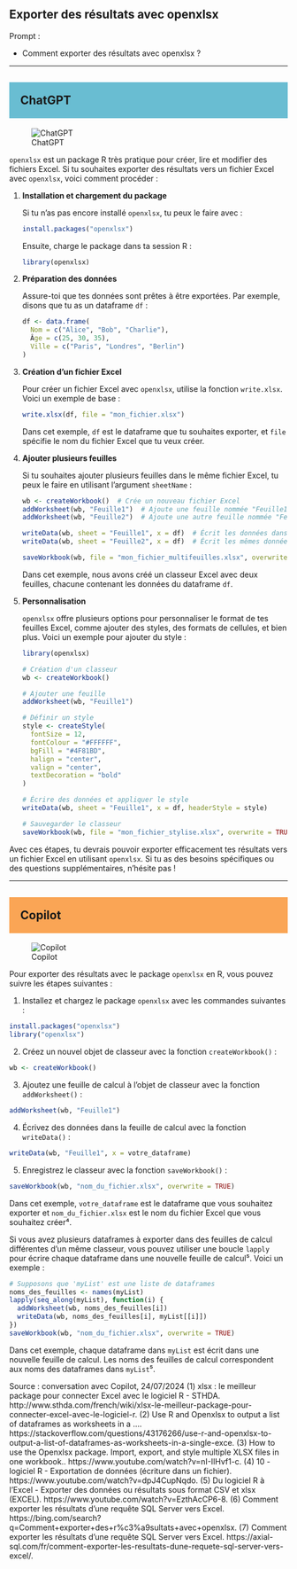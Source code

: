 ## Exporter des résultats avec openxlsx

::: {.callout-note appearance="simple"}
Prompt : 

* Comment exporter des résultats avec openxlsx ?


:::

----

## ChatGPT {style="background-color: #69bdd2; padding: 20px;"}
![ChatGPT](../img/ChatGPT.PNG)

`openxlsx` est un package R très pratique pour créer, lire et modifier des fichiers Excel. Si tu souhaites exporter des résultats vers un fichier Excel avec `openxlsx`, voici comment procéder :

1. **Installation et chargement du package**

   Si tu n’as pas encore installé `openxlsx`, tu peux le faire avec :

   ```r
   install.packages("openxlsx")
   ```

   Ensuite, charge le package dans ta session R :

   ```r
   library(openxlsx)
   ```

2. **Préparation des données**

   Assure-toi que tes données sont prêtes à être exportées. Par exemple, disons que tu as un dataframe `df` :

   ```r
   df <- data.frame(
     Nom = c("Alice", "Bob", "Charlie"),
     Âge = c(25, 30, 35),
     Ville = c("Paris", "Londres", "Berlin")
   )
   ```

3. **Création d'un fichier Excel**

   Pour créer un fichier Excel avec `openxlsx`, utilise la fonction `write.xlsx`. Voici un exemple de base :

   ```r
   write.xlsx(df, file = "mon_fichier.xlsx")
   ```

   Dans cet exemple, `df` est le dataframe que tu souhaites exporter, et `file` spécifie le nom du fichier Excel que tu veux créer.

4. **Ajouter plusieurs feuilles**

   Si tu souhaites ajouter plusieurs feuilles dans le même fichier Excel, tu peux le faire en utilisant l'argument `sheetName` :

   ```r
   wb <- createWorkbook()  # Crée un nouveau fichier Excel
   addWorksheet(wb, "Feuille1")  # Ajoute une feuille nommée "Feuille1"
   addWorksheet(wb, "Feuille2")  # Ajoute une autre feuille nommée "Feuille2"

   writeData(wb, sheet = "Feuille1", x = df)  # Écrit les données dans la première feuille
   writeData(wb, sheet = "Feuille2", x = df)  # Écrit les mêmes données dans la deuxième feuille

   saveWorkbook(wb, file = "mon_fichier_multifeuilles.xlsx", overwrite = TRUE)
   ```

   Dans cet exemple, nous avons créé un classeur Excel avec deux feuilles, chacune contenant les données du dataframe `df`.

5. **Personnalisation**

   `openxlsx` offre plusieurs options pour personnaliser le format de tes feuilles Excel, comme ajouter des styles, des formats de cellules, et bien plus. Voici un exemple pour ajouter du style :

   ```r
   library(openxlsx)

   # Création d'un classeur
   wb <- createWorkbook()

   # Ajouter une feuille
   addWorksheet(wb, "Feuille1")

   # Définir un style
   style <- createStyle(
     fontSize = 12,
     fontColour = "#FFFFFF",
     bgFill = "#4F81BD",
     halign = "center",
     valign = "center",
     textDecoration = "bold"
   )

   # Écrire des données et appliquer le style
   writeData(wb, sheet = "Feuille1", x = df, headerStyle = style)

   # Sauvegarder le classeur
   saveWorkbook(wb, file = "mon_fichier_stylise.xlsx", overwrite = TRUE)
   ```

Avec ces étapes, tu devrais pouvoir exporter efficacement tes résultats vers un fichier Excel en utilisant `openxlsx`. Si tu as des besoins spécifiques ou des questions supplémentaires, n'hésite pas !


----

## Copilot {style="background-color: #faa555; padding: 20px;"}
![Copilot](../img/copilot.PNG)

Pour exporter des résultats avec le package `openxlsx` en R, vous pouvez suivre les étapes suivantes :

1. Installez et chargez le package `openxlsx` avec les commandes suivantes :
```r
install.packages("openxlsx")
library("openxlsx")
```
2. Créez un nouvel objet de classeur avec la fonction `createWorkbook()` :
```r
wb <- createWorkbook()
```
3. Ajoutez une feuille de calcul à l'objet de classeur avec la fonction `addWorksheet()` :
```r
addWorksheet(wb, "Feuille1")
```
4. Écrivez des données dans la feuille de calcul avec la fonction `writeData()` :
```r
writeData(wb, "Feuille1", x = votre_dataframe)
```
5. Enregistrez le classeur avec la fonction `saveWorkbook()` :
```r
saveWorkbook(wb, "nom_du_fichier.xlsx", overwrite = TRUE)
```
Dans cet exemple, `votre_dataframe` est le dataframe que vous souhaitez exporter et `nom_du_fichier.xlsx` est le nom du fichier Excel que vous souhaitez créer⁴.

Si vous avez plusieurs dataframes à exporter dans des feuilles de calcul différentes d'un même classeur, vous pouvez utiliser une boucle `lapply` pour écrire chaque dataframe dans une nouvelle feuille de calcul⁵. Voici un exemple :
```r
# Supposons que 'myList' est une liste de dataframes
noms_des_feuilles <- names(myList)
lapply(seq_along(myList), function(i) {
  addWorksheet(wb, noms_des_feuilles[i])
  writeData(wb, noms_des_feuilles[i], myList[[i]])
})
saveWorkbook(wb, "nom_du_fichier.xlsx", overwrite = TRUE)
```
Dans cet exemple, chaque dataframe dans `myList` est écrit dans une nouvelle feuille de calcul. Les noms des feuilles de calcul correspondent aux noms des dataframes dans `myList`⁵.

Source : conversation avec Copilot, 24/07/2024
(1) xlsx : le meilleur package pour connecter Excel avec le logiciel R - STHDA. http://www.sthda.com/french/wiki/xlsx-le-meilleur-package-pour-connecter-excel-avec-le-logiciel-r.
(2) Use R and Openxlsx to output a list of dataframes as worksheets in a .... https://stackoverflow.com/questions/43176266/use-r-and-openxlsx-to-output-a-list-of-dataframes-as-worksheets-in-a-single-exce.
(3) How to use the Openxlsx package. Import, export, and style multiple XLSX files in one workbook.. https://www.youtube.com/watch?v=nI-IlHvf1-c.
(4) 10 - logiciel R - Exportation de données (écriture dans un fichier). https://www.youtube.com/watch?v=dpJ4CupNqdo.
(5) Du logiciel R à l'Excel - Exporter des données ou résultats sous format CSV et xlsx (EXCEL). https://www.youtube.com/watch?v=EzthAcCP6-8.
(6) Comment exporter les résultats d’une requête SQL Server vers Excel. https://bing.com/search?q=Comment+exporter+des+r%c3%a9sultats+avec+openxlsx.
(7) Comment exporter les résultats d’une requête SQL Server vers Excel. https://axial-sql.com/fr/comment-exporter-les-resultats-dune-requete-sql-server-vers-excel/.

